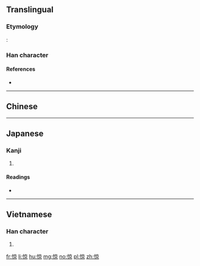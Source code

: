 {{also|驚}}
==Translingual==

===Etymology===
{{Han simp|驚}}: {{Han compound |ls=psc
 |心 |c1=s |t1=heart |alt1=忄
 |京 |c2=p
}}

===Han character===
{{Han char|rn=61|rad=心|as=08|sn=11|four=9009<sub>6</sub>|canj=心卜口火 (PYRF)|ids=⿰[[忄]][[京]]}}

====References====
* {{Han ref|kx=0390.110|dkj=10767|dj=0724.090|hdz=42318.030|uh=60CA|ud=24778|bh=D561|bd=54625}}

----

==Chinese==
{{zh-see|驚}}

----

==Japanese==

===Kanji===
{{ja-kanji|grade=|rs=心08}}

# {{defn|lang=ja|sort=心08}}

====Readings====
* {{ja-readings|on=[[りょう]] (ryō)|kun=[[かなしむ]] (kanashimu)}}

----

==Vietnamese==

===Han character===
{{vi-hantu|[[kinh]]|rs=心08}}

# {{defn|lang=vi|sort=心08}}

[[fr:惊]]
[[li:惊]]
[[hu:惊]]
[[mg:惊]]
[[no:惊]]
[[pl:惊]]
[[zh:惊]]